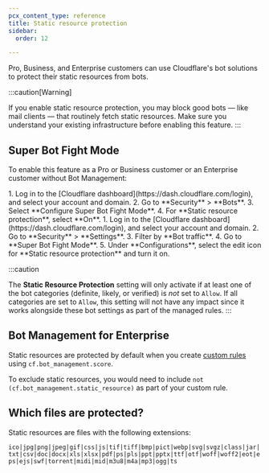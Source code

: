 ```yaml
---
pcx_content_type: reference
title: Static resource protection
sidebar:
  order: 12

---
```



Pro, Business, and Enterprise customers can use Cloudflare's bot solutions to protect their <GlossaryTooltip term="static content">static resources</GlossaryTooltip> from bots.

:::caution[Warning]

If you enable static resource protection, you may block good bots — like mail clients — that routinely fetch static resources. Make sure you understand your existing infrastructure before enabling this feature.
:::

## Super Bot Fight Mode

To enable this feature as a Pro or Business customer or an Enterprise customer without Bot Management:

<Tabs syncKey="dashNewNav"> 
	<TabItem label="Old dashboard">
		<Steps>
      1. Log in to the [Cloudflare dashboard](https://dash.cloudflare.com/login), and select your account and domain.
      2. Go to **Security** > **Bots**.
      3. Select **Configure Super Bot Fight Mode**.
      4. For **Static resource protection**, select **On**.
    </Steps>
  </TabItem>
  <TabItem label="New dashboard" icon="rocket">
		<Steps>
      1. Log in to the [Cloudflare dashboard](https://dash.cloudflare.com/login), and select your account and domain.
      2. Go to **Security** > **Settings**.
      3. Filter by **Bot traffic**.
      4. Go to **Super Bot Fight Mode**.
      5. Under **Configurations**, select the edit icon for **Static resource protection** and turn it on.
    </Steps>
  </TabItem>
</Tabs>

:::caution

The **Static Resource Protection** setting will only activate if at least one of the bot categories (definite, likely, or verified) is _not_ set to `Allow`. If all categories are set to `Allow`, this setting will not have any impact since it works alongside these bot settings as part of the managed rules.
:::

## Bot Management for Enterprise

Static resources are protected by default when you create [custom rules](/waf/custom-rules/) using `cf.bot_management.score`.

To exclude static resources, you would need to include `not (cf.bot_management.static_resource)` as part of your custom rule.

## Which files are protected?

Static resources are files with the following extensions:

`ico|jpg|png|jpeg|gif|css|js|tif|tiff|bmp|pict|webp|svg|svgz|class|jar|txt|csv|doc|docx|xls|xlsx|pdf|ps|pls|ppt|pptx|ttf|otf|woff|woff2|eot|eps|ejs|swf|torrent|midi|mid|m3u8|m4a|mp3|ogg|ts`